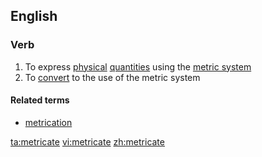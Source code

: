 ==English==

===Verb===
{{en-verb|metricat|ing}}

# To express [[physical]] [[quantity|quantities]] using the [[metric system]]
# To [[convert]] to the use of the metric system

====Related terms====
*[[metrication]]

[[ta:metricate]]
[[vi:metricate]]
[[zh:metricate]]